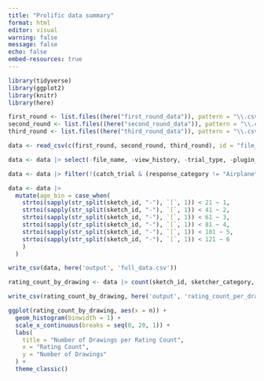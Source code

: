 ```yaml
---
title: "Prolific data summary"
format: html
editor: visual
warning: false 
message: false
echo: false
embed-resources: true
---
```


```r
library(tidyverse)
library(ggplot2)
library(knitr)
library(here)
```

```r
first_round <- list.files((here("first_round_data")), pattern = "\\.csv$", full.names = TRUE)
second_round <- list.files((here("second_round_data")), pattern = "\\.csv$", full.names = TRUE)
third_round <- list.files((here("third_round_data")), pattern = "\\.csv$", full.names = TRUE)

data <- read_csv(c(first_round, second_round, third_round), id = "file_name")
```

```r
data <- data |> select(-file_name, -view_history, -trial_type, -plugin_version, -response)
```

```r
data <- data |> filter(!(catch_trial & (response_category != "Airplane")) & !prep_trial)
```

```r
data <- data |> 
  mutate(age_bin = case_when(
    strtoi(sapply(str_split(sketch_id, "-"), `[`, 1)) < 21 ~ 1, 
    strtoi(sapply(str_split(sketch_id, "-"), `[`, 1)) < 41 ~ 2,
    strtoi(sapply(str_split(sketch_id, "-"), `[`, 1)) < 61 ~ 3,
    strtoi(sapply(str_split(sketch_id, "-"), `[`, 1)) < 81 ~ 4,
    strtoi(sapply(str_split(sketch_id, "-"), `[`, 1)) < 101 ~ 5,
    strtoi(sapply(str_split(sketch_id, "-"), `[`, 1)) < 121 ~ 6
    )
  )
```

```r
write_csv(data, here('output', 'full_data.csv'))
```

```r
rating_count_by_drawing <- data |> count(sketch_id, sketcher_category, age_bin) |> drop_na()

write_csv(rating_count_by_drawing, here('output', 'rating_count_per_drawing.csv'))
```

```r
ggplot(rating_count_by_drawing, aes(x = n)) + 
  geom_histogram(binwidth = 1) + 
  scale_x_continuous(breaks = seq(0, 20, 1)) + 
  labs(
    title = "Number of Drawings per Rating Count",
    x = "Rating Count", 
    y = "Number of Drawings"
  ) + 
  theme_classic()
```
